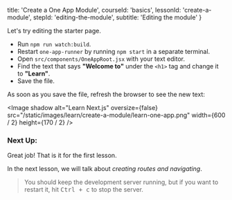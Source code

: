 
  title: 'Create a One App Module',
  courseId: 'basics',
  lessonId: 'create-a-module',
  stepId: 'editing-the-module',
  subtitle: 'Editing the module'
}

Let's try editing the starter page.

- Run `npm run watch:build`.
- Restart `one-app-runner` by running `npm start` in a separate terminal.
- Open `src/components/OneAppRoot.jsx` with your text editor.
- Find the text that says **"Welcome to"** under the `<h1>` tag and change it to **"Learn"**.
- Save the file.

As soon as you save the file, refresh the browser to see the new text:

<Image
  shadow
  alt="Learn Next.js"
  oversize={false}
  src="/static/images/learn/create-a-module/learn-one-app.png"
  width={600 / 2}
  height={170 / 2}
/>

### Next Up:

Great job! That is it for the first lesson.

In the next lesson, we will talk about _creating routes and navigating_.

> You should keep the development server running, but if you want to restart it, hit <kbd>Ctrl + c</kbd> to stop the server.

